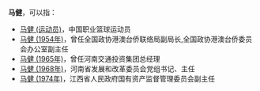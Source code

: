 '''马健'''，可以指：

* [[马健_(运动员)|马健 (运动员)]]，中国职业篮球运动员
* [[马健_(1954年)|马健 (1954年)]]，曾任全国政协港澳台侨联络局副局长,全国政协港澳台侨委员会办公室副主任
* [[马健_(1965年)|马健 (1965年)]]，曾任河南交通投资集团总经理
* [[马健_(1968年)|马健 (1968年)]]，河南省发展和改革委员会党组书记、主任
* [[马健_(1974年)|马健 (1974年)]]，江西省人民政府国有资产监督管理委员会副主任

{{disambig|J健|Cat=二字马姓人名消歧义}}